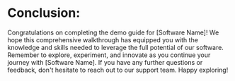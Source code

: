 # Conclusion:

Congratulations on completing the demo guide for [Software Name]! We hope this comprehensive walkthrough has equipped you with the knowledge and skills needed to leverage the full potential of our software. Remember to explore, experiment, and innovate as you continue your journey with [Software Name]. If you have any further questions or feedback, don't hesitate to reach out to our support team. Happy exploring!
